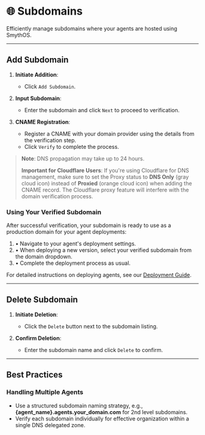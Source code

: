# 🌐 Subdomains

Efficiently manage subdomains where your agents are hosted using SmythOS.

<Arcade  src="https://demo.arcade.software/cmbVrrFyqmQPGI049spB?embed&embed_mobile=tab&embed_desktop=inline&show_copy_link=true" title="Subdomains | SmythOS"/>

---

## Add Subdomain

1. **Initiate Addition**:
   - Click `Add Subdomain`.

2. **Input Subdomain**:
   - Enter the subdomain and click `Next` to proceed to verification.

3. **CNAME Registration**:
   - Register a CNAME with your domain provider using the details from the verification step.
   - Click `Verify` to complete the process.

> **Note**: DNS propagation may take up to 24 hours.
>
> **Important for Cloudflare Users**: If you're using Cloudflare for DNS management, make sure to set the Proxy status to **DNS Only** (gray cloud icon) instead of **Proxied** (orange cloud icon) when adding the CNAME record. The Cloudflare proxy feature will interfere with the domain verification process.

### Using Your Verified Subdomain

After successful verification, your subdomain is ready to use as a production domain for your agent deployments:

1. • Navigate to your agent's deployment settings.
2. • When deploying a new version, select your verified subdomain from the domain dropdown.
3. • Complete the deployment process as usual.

For detailed instructions on deploying agents, see our [Deployment Guide](how-to/deployment).

---

## Delete Subdomain

1. **Initiate Deletion**:
   - Click the `Delete` button next to the subdomain listing.

2. **Confirm Deletion**:
   - Enter the subdomain name and click `Delete` to confirm.

---

## Best Practices

### Handling Multiple Agents

- Use a structured subdomain naming strategy, e.g., **{agent_name}.agents.your_domain.com** for 2nd level subdomains.
- Verify each subdomain individually for effective organization within a single DNS delegated zone.